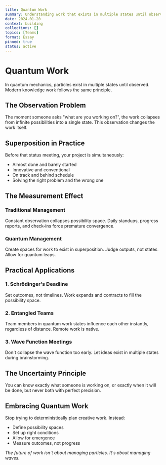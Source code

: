 ```yaml
---
title: Quantum Work
summary: Understanding work that exists in multiple states until observed
date: 2024-01-20
context: building
collections: []
topics: [Teams]
format: Essay
pinned: true
status: active
---
```


# Quantum Work

In quantum mechanics, particles exist in multiple states until observed. Modern knowledge work follows the same principle.

## The Observation Problem

The moment someone asks "what are you working on?", the work collapses from infinite possibilities into a single state. This observation changes the work itself.

## Superposition in Practice

Before that status meeting, your project is simultaneously:
- Almost done and barely started
- Innovative and conventional
- On track and behind schedule
- Solving the right problem and the wrong one

## The Measurement Effect

### Traditional Management
Constant observation collapses possibility space. Daily standups, progress reports, and check-ins force premature convergence.

### Quantum Management
Create spaces for work to exist in superposition. Judge outputs, not states. Allow for quantum leaps.

## Practical Applications

### 1. Schrödinger's Deadline
Set outcomes, not timelines. Work expands and contracts to fill the possibility space.

### 2. Entangled Teams
Team members in quantum work states influence each other instantly, regardless of distance. Remote work is native.

### 3. Wave Function Meetings
Don't collapse the wave function too early. Let ideas exist in multiple states during brainstorming.

## The Uncertainty Principle

You can know exactly what someone is working on, or exactly when it will be done, but never both with perfect precision.

## Embracing Quantum Work

Stop trying to deterministically plan creative work. Instead:
- Define possibility spaces
- Set up right conditions
- Allow for emergence
- Measure outcomes, not progress

*The future of work isn't about managing particles. It's about managing waves.*